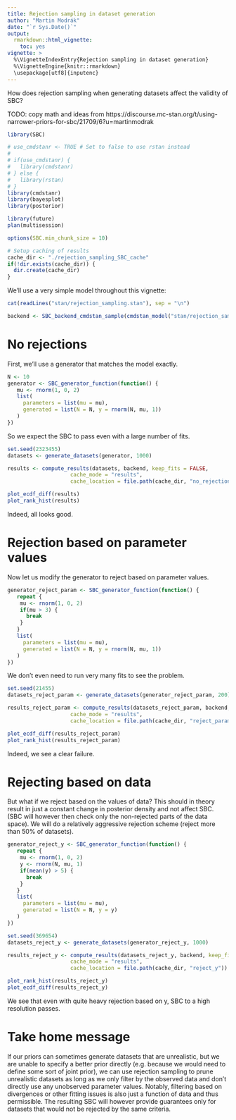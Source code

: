 ```yaml
---
title: Rejection sampling in dataset generation
author: "Martin Modrák"
date: "`r Sys.Date()`"
output: 
  rmarkdown::html_vignette:
    toc: yes
vignette: >
  %\VignetteIndexEntry{Rejection sampling in dataset generation}
  %\VignetteEngine{knitr::rmarkdown}
  \usepackage[utf8]{inputenc}
---
```


How does rejection sampling when generating datasets affect the validity of SBC?

TODO: copy math and ideas from
https://discourse.mc-stan.org/t/using-narrower-priors-for-sbc/21709/6?u=martinmodrak


```r
library(SBC)

# use_cmdstanr <- TRUE # Set to false to use rstan instead
# 
# if(use_cmdstanr) {
#   library(cmdstanr)
# } else {
#   library(rstan)
# }
library(cmdstanr)
library(bayesplot)
library(posterior)

library(future)
plan(multisession) 

options(SBC.min_chunk_size = 10)

# Setup caching of results
cache_dir <- "./rejection_sampling_SBC_cache"
if(!dir.exists(cache_dir)) {
  dir.create(cache_dir)
}

```


We'll use a very simple model throughout this vignette:


```r
cat(readLines("stan/rejection_sampling.stan"), sep = "\n")
```

```r
backend <- SBC_backend_cmdstan_sample(cmdstan_model("stan/rejection_sampling.stan"), iter_warmup = 800, iter_sampling = 800)
```

# No rejections

First, we'll use a generator that matches the model exactly.

```r
N <- 10
generator <- SBC_generator_function(function() {
   mu <- rnorm(1, 0, 2)
   list(
     parameters = list(mu = mu),
     generated = list(N = N, y = rnorm(N, mu, 1))
   )
})
```

So we expect the SBC to pass even with a large number of fits.

```r
set.seed(2323455)
datasets <- generate_datasets(generator, 1000)
```

```r
results <- compute_results(datasets, backend, keep_fits = FALSE, 
                    cache_mode = "results", 
                    cache_location = file.path(cache_dir, "no_rejections"))
```

```r
plot_ecdf_diff(results)
plot_rank_hist(results)
```

Indeed, all looks good.

# Rejection based on parameter values

Now let us modify the generator to reject based on parameter values. 

```r
generator_reject_param <- SBC_generator_function(function() {
   repeat {
    mu <- rnorm(1, 0, 2)
    if(mu > 3) {
      break
    }
   }
   list(
     parameters = list(mu = mu),
     generated = list(N = N, y = rnorm(N, mu, 1))
   )
})
```

We don't even need to run very many fits to see the problem.

```r
set.seed(21455)
datasets_reject_param <- generate_datasets(generator_reject_param, 200)
```

```r
results_reject_param <- compute_results(datasets_reject_param, backend, keep_fits = FALSE, 
                    cache_mode = "results", 
                    cache_location = file.path(cache_dir, "reject_param"))
```

```r
plot_ecdf_diff(results_reject_param)
plot_rank_hist(results_reject_param)
```

Indeed, we see a clear failure.

# Rejecting based on data

But what if we reject based on the values of data? This should in theory result in just
a constant change in posterior density and not affect SBC. (SBC will however then check only the 
non-rejected parts of the data space). We will do a relatively aggressive rejection scheme (reject more than 50% of datasets).

```r
generator_reject_y <- SBC_generator_function(function() {
   repeat {
    mu <- rnorm(1, 0, 2)
    y <- rnorm(N, mu, 1)
    if(mean(y) > 5) {
      break
    }
   }
   list(
     parameters = list(mu = mu),
     generated = list(N = N, y = y)
   )
})
```

```r
set.seed(369654)
datasets_reject_y <- generate_datasets(generator_reject_y, 1000)
```

```r
results_reject_y <- compute_results(datasets_reject_y, backend, keep_fits = FALSE, 
                    cache_mode = "results", 
                    cache_location = file.path(cache_dir, "reject_y"))
```

```r
plot_rank_hist(results_reject_y)
plot_ecdf_diff(results_reject_y)
```

We see that even with quite heavy rejection based on y, SBC to a high resolution passes.

# Take home message

If our priors can sometimes generate datasets that are unrealistic, but we are unable to 
specify a better prior directly (e.g. because we would need to define some sort of joint prior),
we can use rejection sampling to prune unrealistic datasets as long as we only filter by the observed
data and don't directly use any unobserved parameter values. Notably, filtering based on divergences or other
fitting issues is also just a function of data and thus permissible. The resulting SBC will however provide guarantees
only for datasets that would not be rejected by the same criteria.
